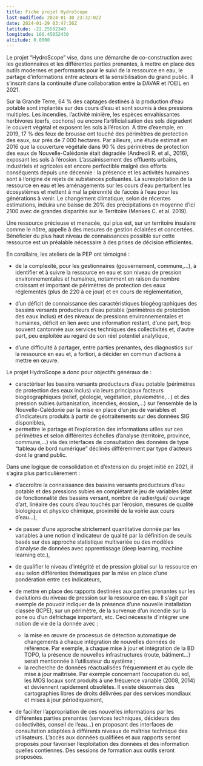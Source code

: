 ```yaml
---
title: Fiche projet HydroScope
last-modified: 2024-01-30 23:32:02Z
date: 2024-01-29 03:47:36Z
latitude: -22.25582340
longitude: 166.45052430
altitude: 0.0000
---
```


Le projet "HydroScope" vise, dans une démarche de co-construction avec les gestionnaires et les différentes parties prenantes, à mettre en place des outils modernes et performants pour le suivi de la ressource en eau, le partage d'informations entre acteurs et la sensibilisation du grand public. Il s'inscrit dans la continuité d'une collaboration entre la DAVAR et l'OEIL en 2021.

Sur la Grande Terre, 64 % des captages destinés à la production d’eau potable sont implantés sur des cours d’eau et sont soumis à des pressions multiples. Les incendies, l’activité minière, les espèces envahissantes herbivores (cerfs, cochons) ou encore l’artificialisation des sols dégradent le couvert végétal et exposent les sols à l’érosion. A titre d’exemple, en 2019, 17 % des feux de brousse ont touché des périmètres de protection des eaux, sur près de 7 000 hectares. Par ailleurs, une étude estimait en 2016 que la couverture végétale dans 90 % des périmètres de protection des eaux de Nouvelle-Calédonie était dégradée (Andreoli R. et al., 2016), exposant les sols à l’érosion. L’assainissement des effluents urbains, industriels et agricoles est encore perfectible malgré des efforts conséquents depuis une décennie : la présence et les activités humaines sont à l’origine de rejets de substances polluantes. La surexploitation de la ressource en eau et les aménagements sur les cours d’eau perturbent les écosystèmes et mettent à mal la pérennité de l’accès à l’eau pour les générations à venir. Le changement climatique, selon de récentes estimations, induira une baisse de 20% des précipitations en moyenne d’ici 2100 avec de grandes disparités sur le Territoire (Menkes C. et al. 2019).

Une ressource précieuse et menacée, qui plus est, sur un territoire insulaire comme le nôtre, appelle à des mesures de gestion éclairées et concertées. Bénéficier du plus haut niveau de connaissances possible sur cette ressource est un préalable nécessaire à des prises de décision efficientes.

En corollaire, les ateliers de la PEP ont témoigné :

- de la complexité, pour les gestionnaires (gouvernement, commune,…), à identifier et à suivre la ressource en eau et son niveau de pression environnementales et humaines, notamment en raison du nombre croissant et important de périmètres de protection des eaux réglementés (plus de 220 à ce jour) et en cours de réglementation,
    
- d'un déficit de connaissance des caractéristiques biogéographiques des bassins versants producteurs d’eau potable (périmètres de protection des eaux inclus) et des niveaux de pressions environnementales et humaines, déficit en lien avec une information restant, d'une part, trop souvent cantonnée aux services techniques des collectivités et, d'autre part, peu exploitée au regard de son réel potentiel analytique,
    
- d'une difficulté à partager, entre parties prenantes, des diagnostics sur la ressource en eau et, a fortiori, à décider en commun d'actions à mettre en œuvre.
    

Le projet HydroScope a donc pour objectifs généraux de :

- caractériser les bassins versants producteurs d’eau potable (périmètres de protection des eaux inclus) via leurs principaux facteurs biogéographiques (relief, géologie, végétation, pluviométrie,...) et des pression subies (urbanisation, incendies, érosion,...) sur l'ensemble de la Nouvelle-Calédonie par la mise en place d'un jeu de variables et d'indicateurs produits à partir de géotraitements sur des données SIG disponibles,
- permettre le partage et l'exploration des informations utiles sur ces périmètres et selon différentes échelles d'analyse (territoire, province, commune,...) via des interfaces de consultation des données de type "tableau de bord numérique" déclinés différemment par type d’acteurs dont le grand public.

Dans une logique de consolidation et d'extension du projet initié en 2021, il s'agira plus particulièrement :

- d'accroître la connaissance des bassins versants producteurs d’eau potable et des pressions subies en complétant le jeu de variables (état de fonctionnalité des bassins versant, nombre de radier/gué/ ouvrage d'art, linéaire des cours d'eau touchés par l'érosion, mesures de qualité biologique et physico chimique, proximité de la voirie aux cours d'eau...),
    
- de passer d'une approche strictement quantitative donnée par les variables à une notion d'indicateur de qualité par la définition de seuils basés sur des approche statistique multivariée ou des modèles d'analyse de données avec apprentissage (deep learning, machine learning etc.),
    
- de qualifier le niveau d'intégrité et de pression global sur la ressource en eau selon différentes thématiques par la mise en place d'une pondération entre ces indicateurs,
    
- de mettre en place des rapports destinées aux parties prenantes sur les évolutions du niveau de pression sur la ressource en eau. Il s'agit par exemple de pouvoir indiquer de la présence d'une nouvelle installation classée (ICPE), sur un périmètre, de la survenue d'un incendie sur la zone ou d'un défrichage important, etc. Ceci nécessite d'intégrer une notion de vie de la donnée avec :
    
    - la mise en œuvre de processus de détection automatique de changements à chaque intégration de nouvelles données de référence. Par exemple, à chaque mise à jour et intégration de la BD TOPO, la présence de nouvelles infrastructures (route, bâtiment…) serait mentionnée à l'utilisateur du système ;
    - la recherche de données réactualisées fréquemment et au cycle de mise à jour maîtrisée. Par exemple concernant l'occupation du sol, les MOS locaux sont produits à une fréquence variable (2008, 2014) et deviennent rapidement obsolètes. Il existe désormais des cartographies libres de droits délivrées par des services mondiaux et mises à jour périodiquement,
- de faciliter l'appropriation de ces nouvelles informations par les différentes parties prenantes (services techniques, décideurs des collectivités, conseil de l’eau…) en proposant des interfaces de consultation adaptées à différents niveaux de maîtrise technique des utilisateurs. L'accès aux données qualifiées et aux rapports seront proposés pour favoriser l’exploitation des données et des information quelles contiennes. Des sessions de formation aux outils seront proposées.